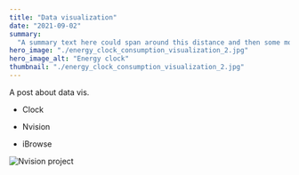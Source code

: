 ```yaml
---
title: "Data visualization"
date: "2021-09-02"
summary:
  "A summary text here could span around this distance and then some more."
hero_image: "./energy_clock_consumption_visualization_2.jpg"
hero_image_alt: "Energy clock"
thumbnail: "./energy_clock_consumption_visualization_2.jpg"
---
```


A post about data vis.

- Clock

- Nvision

- iBrowse

![Nvision project](./nvision_information_visualization_1.jpg)
